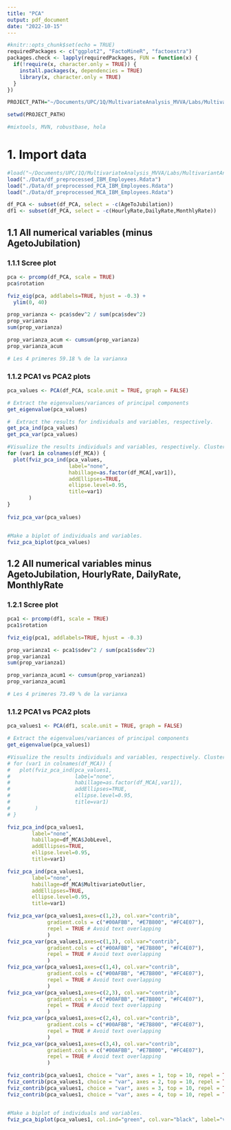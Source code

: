 ```yaml
---
title: "PCA"
output: pdf_document
date: "2022-10-15"
---
```


```r
#knitr::opts_chunk$set(echo = TRUE)
requiredPackages <- c("ggplot2", "FactoMineR", "factoextra")
packages.check <- lapply(requiredPackages, FUN = function(x) {
  if(!require(x, character.only = TRUE)) {
    install.packages(x, dependencies = TRUE)
    library(x, character.only = TRUE)
  }
})

PROJECT_PATH="~/Documents/UPC/1Q/MultivariateAnalysis_MVVA/Labs/MultivariantAnalysis_IBMDataset"

setwd(PROJECT_PATH)

#mixtools, MVN, robustbase, hola
```

# 1. Import data

```R
#load("~/Documents/UPC/1Q/MultivariateAnalysis_MVVA/Labs/MultivariantAnalysis_IBMDataset/dataframe_PCA_MCA_MFA.Rdata")
load("./Data/df_preprocessed_IBM_Employees.Rdata") 
load("./Data/df_preprocessed_PCA_IBM_Employees.Rdata") 
load("./Data/df_preprocessed_MCA_IBM_Employees.Rdata") 

df_PCA <- subset(df_PCA, select = -c(AgeToJubilation))
df1 <- subset(df_PCA, select = -c(HourlyRate,DailyRate,MonthlyRate))
```

## 1.1 All numerical variables (minus AgetoJubilation)

### 1.1.1 Scree plot

```r

pca <- prcomp(df_PCA, scale = TRUE)
pca$rotation

fviz_eig(pca, addlabels=TRUE, hjust = -0.3) +
  ylim(0, 40)

prop_varianza <- pca$sdev^2 / sum(pca$sdev^2)
prop_varianza
sum(prop_varianza)

prop_varianza_acum <- cumsum(prop_varianza)
prop_varianza_acum

# Les 4 primeres 59.18 % de la varianxa

```

### 1.1.2 PCA1 vs PCA2 plots

```r

pca_values <- PCA(df_PCA, scale.unit = TRUE, graph = FALSE)

# Extract the eigenvalues/variances of principal components
get_eigenvalue(pca_values)

#  Extract the results for individuals and variables, respectively.
get_pca_ind(pca_values)
get_pca_var(pca_values)

#Visualize the results individuals and variables, respectively. Clustering by all possible Qualitative Variables to see if some can be explained well for the PCA's
for (var1 in colnames(df_MCA)) {
  plot(fviz_pca_ind(pca_values, 
                    label="none", 
                    habillage=as.factor(df_MCA[,var1]),
                    addEllipses=TRUE, 
                    ellipse.level=0.95,
                    title=var1)
       )
}
  
fviz_pca_var(pca_values)


#Make a biplot of individuals and variables.
fviz_pca_biplot(pca_values)

```

## 1.2 All numerical variables minus AgetoJubilation, HourlyRate, DailyRate, MonthlyRate

### 1.2.1 Scree plot 

```r

pca1 <- prcomp(df1, scale = TRUE)
pca1$rotation

fviz_eig(pca1, addlabels=TRUE, hjust = -0.3) 

prop_varianza1 <- pca1$sdev^2 / sum(pca1$sdev^2)
prop_varianza1
sum(prop_varianza1)

prop_varianza_acum1 <- cumsum(prop_varianza1)
prop_varianza_acum1

# Les 4 primeres 73.49 % de la varianxa

```

### 1.1.2 PCA1 vs PCA2 plots

```r

pca_values1 <- PCA(df1, scale.unit = TRUE, graph = FALSE)

# Extract the eigenvalues/variances of principal components
get_eigenvalue(pca_values1)

#Visualize the results individuals and variables, respectively. Clustering by all possible Qualitative Variables to see if some can be explained well for the PCA's
# for (var1 in colnames(df_MCA)) {
#   plot(fviz_pca_ind(pca_values1, 
#                     label="none", 
#                     habillage=as.factor(df_MCA[,var1]),
#                     addEllipses=TRUE, 
#                     ellipse.level=0.95,
#                     title=var1)
#        )
# }

fviz_pca_ind(pca_values1, 
        label="none",
        habillage=df_MCA$JobLevel, 
        addEllipses=TRUE, 
        ellipse.level=0.95,
        title=var1)

fviz_pca_ind(pca_values1, 
        label="none", 
        habillage=df_MCA$MultivariateOutlier,
        addEllipses=TRUE, 
        ellipse.level=0.95,
        title=var1)

fviz_pca_var(pca_values1,axes=c(1,2), col.var="contrib",
             gradient.cols = c("#00AFBB", "#E7B800", "#FC4E07"),
             repel = TRUE # Avoid text overlapping
             )
fviz_pca_var(pca_values1,axes=c(1,3), col.var="contrib",
             gradient.cols = c("#00AFBB", "#E7B800", "#FC4E07"),
             repel = TRUE # Avoid text overlapping
             )
fviz_pca_var(pca_values1,axes=c(1,4), col.var="contrib",
             gradient.cols = c("#00AFBB", "#E7B800", "#FC4E07"),
             repel = TRUE # Avoid text overlapping
             )
fviz_pca_var(pca_values1,axes=c(2,3), col.var="contrib",
             gradient.cols = c("#00AFBB", "#E7B800", "#FC4E07"),
             repel = TRUE # Avoid text overlapping
             )
fviz_pca_var(pca_values1,axes=c(2,4), col.var="contrib",
             gradient.cols = c("#00AFBB", "#E7B800", "#FC4E07"),
             repel = TRUE # Avoid text overlapping
             )
fviz_pca_var(pca_values1,axes=c(3,4), col.var="contrib",
             gradient.cols = c("#00AFBB", "#E7B800", "#FC4E07"),
             repel = TRUE # Avoid text overlapping
             )

fviz_contrib(pca_values1, choice = "var", axes = 1, top = 10, repel = TRUE)
fviz_contrib(pca_values1, choice = "var", axes = 2, top = 10, repel = TRUE)
fviz_contrib(pca_values1, choice = "var", axes = 3, top = 10, repel = TRUE)
fviz_contrib(pca_values1, choice = "var", axes = 4, top = 10, repel = TRUE)


#Make a biplot of individuals and variables.
fviz_pca_biplot(pca_values1, col.ind="green", col.var="black", label="var", repel = TRUE)

```
